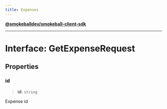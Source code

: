 ```yaml
---
title: Expenses
---
```

[**@smokeballdev/smokeball-client-sdk**](./../../../../README)

***

# Interface: GetExpenseRequest

## Properties

### id

> **id**: `string`

Expense id
